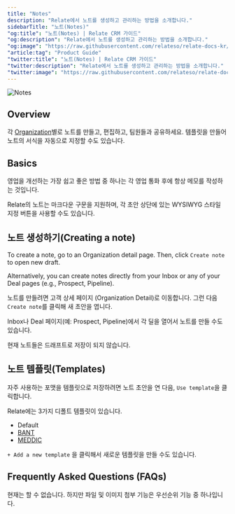 ```yaml
---
title: "Notes"
description: "Relate에서 노트를 생성하고 관리하는 방법을 소개합니다."
sidebarTitle: "노트(Notes)"
"og:title": "노트(Notes) | Relate CRM 가이드"
"og:description": "Relate에서 노트를 생성하고 관리하는 방법을 소개합니다."
"og:image": "https://raw.githubusercontent.com/relateso/relate-docs-kr/main/docs/images/features/notes.png"
"article:tag": "Product Guide"
"twitter:title": "노트(Notes) | Relate CRM 가이드"
"twitter:description": "Relate에서 노트를 생성하고 관리하는 방법을 소개합니다."
"twitter:image": "https://raw.githubusercontent.com/relateso/relate-docs-kr/main/docs/images/features/notes.png"
---
```


![Notes](/images/features/notes.png)

## Overview
각 [Organization](/features/organization/)별로 노트를 만들고, 편집하고, 팀원들과 공유하세요. 템플릿을 만들어 노트의 서식을 자동으로 지정할 수도 있습니다.

## Basics
영업을 개선하는 가장 쉽고 좋은 방법 중 하나는 각 영업 통화 후에 항상 메모를 작성하는 것입니다.

Relate의 노트는 마크다운 구문을 지원하며, 각 초안 상단에 있는 WYSIWYG 스타일 지정 버튼을 사용할 수도 있습니다.

## 노트 생성하기(Creating a note)
To create a note, go to an Organization detail page. Then, click `Create note` to open new draft.

Alternatively, you can create notes directly from your Inbox or any of your Deal pages (e.g., Prospect, Pipeline).

노트를 만들려면 고객 상세 페이지 (Organization Detail)로 이동합니다. 그런 다음 `Create note`를 클릭해 새 초안을 엽니다.

Inbox나 Deal 페이지(예: Prospect, Pipeline)에서 각 딜을 열어서 노트를 만들 수도 있습니다.

<Warning>현재 노트들은 드래프트로 저장이 되지 않습니다.</Warning>

## 노트 템플릿(Templates)
자주 사용하는 포맷을 템플릿으로 저장하려면 노트 초안을 연 다음, `Use template`을 클릭합니다.

Relate에는 3가지 디폴트 템플릿이 있습니다.
- Default
- [BANT](https://www.relate.kr/blog/what-is-bant/)
- [MEDDIC](https://www.relate.kr/blog/what-is-meddic/)

`+ Add a new template` 을 클릭해서 새로운 템플릿을 만들 수도 있습니다.

## Frequently Asked Questions (FAQs)
<AccordionGroup>
<Accordion title="노트에 파일이나 이미지 첨부를 할 수 있나요?">
현재는 할 수 없습니다. 하지만 파일 및 이미지 첨부 기능은 우선순위 기능 중 하나입니다.
</Accordion>
</AccordionGroup>
